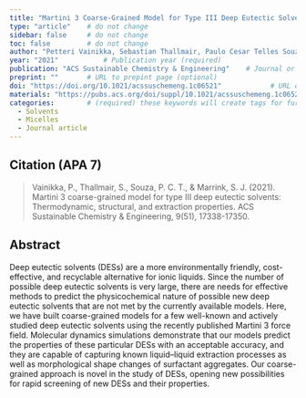 ```yaml
---
title: "Martini 3 Coarse-Grained Model for Type III Deep Eutectic Solvents: Thermodynamic, Structural, and Extraction Properties"          # Paper title (required)
type: "article"    # do not change
sidebar: false     # do not change
toc: false         # do not change
author: "Petteri Vainikka, Sebastian Thallmair, Paulo Cesar Telles Souza, Siewert J Marrink"         # Paper authors (required)
year: "2021"           # Publication year (required)
publication: "ACS Sustainable Chemistry & Engineering"    # Journal or similar (required)
preprint: ""       # URL to prepint page (optional)  
doi: "https://doi.org/10.1021/acssuschemeng.1c06521"            # URL of DOI (required)  
materials: "https://pubs.acs.org/doi/suppl/10.1021/acssuschemeng.1c06521/suppl_file/sc1c06521_si_001.pdf"      # URL to suplementary info (optional)
categories:        # (required) these keywords will create tags for further filtering. 
  - Solvents
  - Micelles
  - Journal article
---
```


<!-- 
The info below is just an example. 

Both fields are required and they have to be replaced with the respective info for each paper. 

Please notice the `> ` symbol before the citation, it gives it additional styling.  
-->

## Citation (APA 7)      

> Vainikka, P., Thallmair, S., Souza, P. C. T., & Marrink, S. J. (2021). Martini 3 coarse-grained model for type III deep eutectic solvents: Thermodynamic, structural, and extraction properties. ACS Sustainable Chemistry & Engineering, 9(51), 17338-17350.

## Abstract

Deep eutectic solvents (DESs) are a more environmentally friendly, cost-effective, and recyclable alternative for ionic liquids. Since the number of possible deep eutectic solvents is very large, there are needs for effective methods to predict the physicochemical nature of possible new deep eutectic solvents that are not met by the currently available models. Here, we have built coarse-grained models for a few well-known and actively studied deep eutectic solvents using the recently published Martini 3 force field. Molecular dynamics simulations demonstrate that our models predict the properties of these particular DESs with an acceptable accuracy, and they are capable of capturing known liquid–liquid extraction processes as well as morphological shape changes of surfactant aggregates. Our coarse-grained approach is novel in the study of DESs, opening new possibilities for rapid screening of new DESs and their properties.